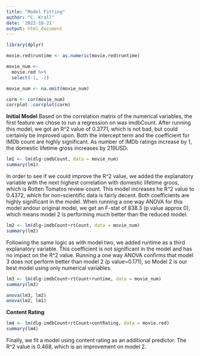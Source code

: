 ---
title: "Model Fitting"
author: "C. Krall"
date: '2022-10-21'
output: html_document
---

```{r}
library(dplyr)
```


```{r}
movie.red$runtime <- as.numeric(movie.red$runtime)

movie_num <-
  movie.red %>%
  select(-1, -2)

movie_num <- na.omit(movie_num)
```



```{r}
corm <- cor(movie_num)
corrplot::corrplot(corm)
```

**Initial Model**
Based on the correlation matrix of the numerical variables, the first feature we chose to run a regression on was imdbCount. After running this model, we got an R^2 value of 0.3771, which is not bad, but could certainly be improved upon. Both the intercept term and the coefficient for IMDb count are highly significant. As number of IMDb ratings increase by 1, the domestic lifetime gross increases by 219USD.


```{r}
lm1 <- lm(dlg~imdbCount, data = movie_num)
summary(lm1)
```

In order to see if we  could improve the R^2 value, we added the explanatory variable with the next highest correlation with domestic lifetime groos, which is Rotten Tomatos review count. This model increases he R^2 value to 0.4372, which for non-scientific data is fairly decent. Both coefficients are highly significant in the model. When running a one way ANOVA for this model andour original model, we get an F-stat of 838.3 (p value approx 0), which means model 2 is performing much better than the reduced model. 

```{r}
lm2 <- lm(dlg~imdbCount+rtCount, data = movie_num)
summary(lm2)
```

Following the same logic as with model two, we added runtime as a third explanatory variable. This coefficient is not significant in the model and has no impact on the R^2 value. Running a one way ANOVA confirms that model 3 does not perform better than model 2 (p value=0.171), so Model 2 is our best model using only numerical variables.

```{r}
lm3 <- lm(dlg~imdbCount+rtCount+runtime, data = movie_num)
summary(lm3)
```

```{r}
anova(lm3, lm2)
anova(lm2, lm1)
```

**Content Rating**
```{r}
lm4 <- lm(dlg~imdbCount+rtCount+contRating, data = movie.red)
summary(lm4)
```

Finally, we fit a model using content rating as an additional predictor. The R^2 value is 0.468, which is an improvement on model 2.










